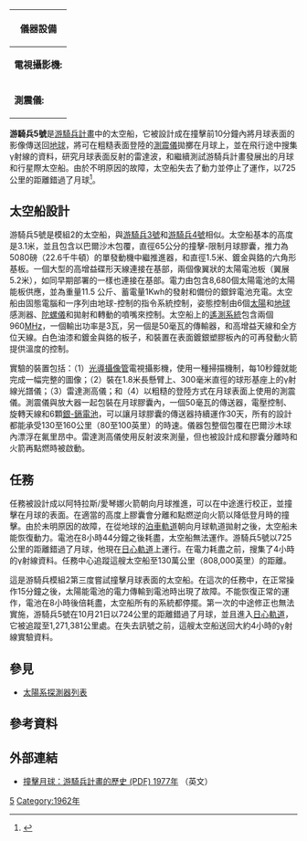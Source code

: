 {{NoteTA
|T=zh-cn:徘徊者5号;zh-hk:游騎兵5號;zh-tw:游騎兵5號;
|1=zh-cn:徘徊者;zh-hk:游騎兵;zh-tw:游騎兵;
}}
{{Infobox_Spacecraft
|Name = 游騎兵5號
|Image = [[Image:1964_71395L-Ranger.jpg|275px]]
|Organization = [[美國國家航空暨太空總署|美國國家航空暨太空總署]]
|Major_Contractors = [[噴射推進實驗室|噴射推進實驗室]]
|Mission_Type = [[月球科學|月球科學]]
|Satellite_Of = [[太陽|太陽]]
|Launch = 1962年10月18日16:59:00  [[協調世界時|UTC]]
|Launch_Vehicle = [[擎天神-愛琴娜|擎天神-愛琴娜]] B
|Decay = 1962年10月21日<br>以725公里錯過月球<br>進入日心軌道
|Mission_Duration = 64小時
|Mass = 342.5公斤
|NSSDC_ID = 1962-055A
|Webpage = [http://nssdc.gsfc.nasa.gov/database/MasterCatalog?sc=1962-001A NASA NSSDC Master Catalog]
|Semimajor_Axis =
|Eccentricity =
|Inclination =
|Orbital_Period =
|Apoapsis =
|Periapsis =
|Orbits = 日心軌道
}}
{| class="wikitable floatright" style="margin: 0 0 1em 1em" width="300" style="margin:10px"
|- align="center"
!colspan="2" cellspacing="0" cellpadding="2" bgcolor="#006699"|儀器設備
|-
|''' 電視攝影機:'''|| 傳送月球表面的近距離影像
|-
|''' 測震儀:'''||確認有無月震的活動
|}
'''游騎兵5號'''是[[游騎兵計畫|游騎兵計畫]]中的太空船，它被設計成在撞擊前10分鐘內將月球表面的影像傳送回[[地球|地球]]，將可在粗糙表面登陸的[[地震儀|測震儀]]拋擲在月球上，並在飛行途中搜集γ射線的資料，研究月球表面反射的雷達波，和繼續測試游騎兵計畫發展出的月球和行星際太空船。由於不明原因的故障，太空船失去了動力並停止了運作，以725公里的距離錯過了月球<ref>{{Cite web |url=http://nssdc.gsfc.nasa.gov/nmc/spacecraftDisplay.do?id=1962-055A |title={title} |access-date=2009-07-30 |archive-url=https://web.archive.org/web/20160412185622/http://nssdc.gsfc.nasa.gov/nmc/spacecraftDisplay.do?id=1962-055A |archive-date=2016-04-12 |dead-url=yes }}</ref>。

== 太空船設計 ==

游騎兵5號是模組2的太空船，與[[游騎兵3號|游騎兵3號]]和[[游騎兵4號|游騎兵4號]]相似。太空船基本的高度是3.1米，並且包含以巴爾沙木包覆，直徑65公分的撞擊-限制月球膠囊，推力為5080磅（22.6千牛頓）的單發動機中繼推進器，和直徑1.5米、鍍金與鉻的六角形基板。一個大型的高增益碟形天線連接在基部，兩個像翼狀的太陽電池板（翼展5.2米），如同早期部署的一樣也連接在基部。電力由包含8,680個太陽電池的太陽能板供應，並為重量11.5 公斤、蓄電量1Kwh的發射和備份的銀鋅電池充電。太空船由固態電腦和一序列由地球-控制的指令系統控制，姿態控制由6個[[太陽|太陽]]和[[地球|地球]]感測器、[[陀螺儀|陀螺儀]]和拋射和轉動的噴嘴來控制。太空船上的[[遙測系統|遙測系統]]包含兩個960[[赫茲|MHz]]，一個輸出功率是3瓦，另一個是50毫瓦的傳輸器，和高增益天線和全方位天線。白色油漆和鍍金與鉻的板子，和裝置在表面鍍銀塑膠板內的可再發動火箭提供溫度的控制。

實驗的裝置包括：（1）[[光導攝像管|光導攝像管]]電視攝影機，使用一種掃描機制，每10秒鐘就能完成一幅完整的圖像；（2）裝在1.8米長懸臂上、300毫米直徑的球形基座上的γ射線光譜儀；（3）雷達測高儀；和（4）以粗糙的登陸方式在月球表面上使用的測震儀。測震儀與放大器一起包裝在月球膠囊內，一個50毫瓦的傳送器，電壓控制、旋轉天線和6顆[[銀-鎘電池|銀-鎘電池]]，可以讓月球膠囊的傳送器持續運作30天，所有的設計都能承受130至160公里（80至100英里）的時速。儀器包整個包覆在巴爾沙木球內漂浮在氟里昂中。雷達測高儀使用反射波來測量，但也被設計成和膠囊分離時和火箭再點燃時被啟動。

== 任務 ==

任務被設計成以阿特拉斯/愛琴娜火箭朝向月球推進，可以在中途進行校正，並撞擊在月球的表面。在適當的高度上膠囊會分離和點燃逆向火箭以降低登月時的撞擊。由於未明原因的故障，在從地球的[[泊車軌道|泊車軌道]]朝向月球軌道拋射之後，太空船未能恢復動力。電池在8小時44分鐘之後耗盡，太空船無法運作。游騎兵5號以725公里的距離錯過了月球，他現在[[日心軌道|日心軌道]]上運行。在電力耗盡之前，搜集了4小時的γ射線資料。任務中心追蹤這艘太空船至130萬公里（808,000英里）的距離。

這是游騎兵模組2第三度嘗試撞擊月球表面的太空船。在這次的任務中，在正常操作15分鐘之後，太陽能電池的電力傳輸到電池時出現了故障。不能恢復正常的運作，電池在8小時後倍耗盡，太空船所有的系統都停擺。第一次的中途修正也無法實施，游騎兵5號在10月21日以724公里的距離錯過了月球，並且進入[[日心軌道|日心軌道]]，它被追蹤至1,271,381公里處。在失去訊號之前，這艘太空船送回大約4小時的γ射線實驗資料。

==參見==
*[[太陽系探測器列表|太陽系探測器列表]]

== 參考資料 ==
{{Reflist}}

== 外部連結 ==
*[http://ntrs.nasa.gov/archive/nasa/casi.ntrs.nasa.gov/19780007206_1978007206.pdf 撞擊月球：游騎兵計畫的歷史 (PDF) 1977年] {{Wayback|url=http://ntrs.nasa.gov/archive/nasa/casi.ntrs.nasa.gov/19780007206_1978007206.pdf |date=20131110214248 }}（英文）

{{游騎兵計畫|before=[[游騎兵4號|游騎兵4號]]|after=[[游騎兵6號|游騎兵6號]]}}

{{月球任務}}


[[Category:游騎兵計畫|5]]
[[Category:1962年|Category:1962年]]